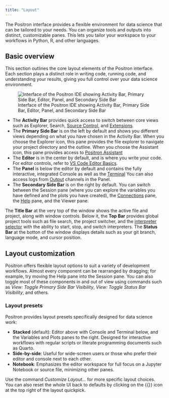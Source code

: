 ```yaml
---
title: "Layout"
---
```


The Positron interface provides a flexible environment for data science that can be tailored to your needs. You can organize tools and outputs into distinct, customizable panes. This lets you tailor your workspace to your workflows in Python, R, and other languages.

## Basic overview

This section outlines the core layout elements of the Positron interface. Each section plays a distinct role in writing code, running code, and understanding your results, giving you full control over your data science environment.

![Interface of the Positron IDE showing Activity Bar, Primary Side Bar, Editor, Panel, and Secondary Side Bar](images/user-interface-for-rstudio-migration.jpeg)

- The **Activity Bar** provides quick access to switch between core views such as Explorer, Search, [Source Control](git.qmd), and [Extensions](extensions.qmd).
- The **Primary Side Bar** is on the left by default and shows you different views depending on what you have chosen in the Activity Bar. When you choose the Explorer icon, this pane provides the file explorer to navigate your project directory and the outline. When you choose the Assistant icon, this pane provides access to [Positron Assistant](assistant.qmd)
- The **Editor** is in the center by default, and is where you write your code. For editor controls, refer to [VS Code Editor Basics](https://code.visualstudio.com/docs/editing/codebasics).
- The **Panel** is below the editor by default and contains the fully interactive, integrated Console as well as the [Terminal](https://code.visualstudio.com/docs/terminal/basics) You can also access logs from [Output](troubleshooting.qmd#output-panel) channels in the Panel.
- The **Secondary Side Bar** is on the right by default. You can switch between the Session pane (where you can explore the variables you have defined and the plots you have created), the [Connections](connections-pane.qmd) pane, the [Help](help-pane.qmd) pane, and the Viewer pane.

The **Title Bar** at the very top of the window shows the active file and project, along with window controls. Below it, the **Top Bar** provides global project tools such as file search, the project switcher, and the [interpreter selector](managing-interpreters.qmd#active-interpreter-session) with the ability to start, stop, and switch interpreters. The **Status Bar** at the botton of the window displays details such as your git branch, language mode, and cursor position.

## Layout customization

Positron offers flexible layout options to suit a variety of development workflows. Almost every component can be rearranged by dragging; for example, try moving the Help pane into the Session pane. You can also toggle most of these components in and out of view using commands such as _View: Toggle Primary Side Bar Visibility_, _View: Toggle Status Bar Visibility_, and others.


### Layout presets

Positron provides layout presets specifically designed for data science work:

- **Stacked** (default): Editor above with Console and Terminal below, and the Variables and Plots panes to the right. Designed for interactive workflows with regular scripts or literate programming documents such as Quarto.
- **Side-by-side**: Useful for wide-screen users or those who prefer their editor and console next to each other.
- **Notebook**: Emphasizes the editor workspace for full focus on a Jupyter Notebook or source file, minimizing other panes.  

Use the command _Customize Layout..._ for more specific layout choices. You can also reset the whole UI back to defaults by clicking on the {{<fa rotate-left >}} icon at the top right of the layout quickpick.

